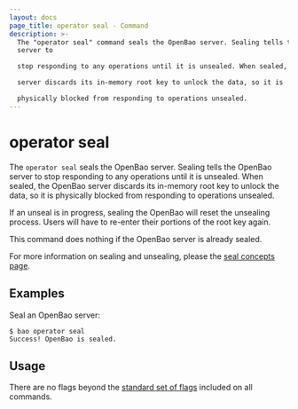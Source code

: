 ```yaml
---
layout: docs
page_title: operator seal - Command
description: >-
  The "operator seal" command seals the OpenBao server. Sealing tells the OpenBao
  server to

  stop responding to any operations until it is unsealed. When sealed, the OpenBao

  server discards its in-memory root key to unlock the data, so it is

  physically blocked from responding to operations unsealed.
---
```


# operator seal

The `operator seal` seals the OpenBao server. Sealing tells the OpenBao server to
stop responding to any operations until it is unsealed. When sealed, the OpenBao
server discards its in-memory root key to unlock the data, so it is physically
blocked from responding to operations unsealed.

If an unseal is in progress, sealing the OpenBao will reset the unsealing process.
Users will have to re-enter their portions of the root key again.

This command does nothing if the OpenBao server is already sealed.

For more information on sealing and unsealing, please the [seal concepts
page](/vault/docs/concepts/seal).

## Examples

Seal an OpenBao server:

```shell-session
$ bao operator seal
Success! OpenBao is sealed.
```

## Usage

There are no flags beyond the [standard set of flags](/vault/docs/commands)
included on all commands.
